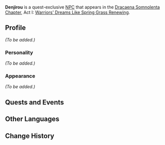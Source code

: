 {{Meta
<!-- REMOVE THIS TEMPLATE AFTER ADDING MISSING INFO -->
|missing_NPC_profile  = yes
}}
{{Character Infobox
|type             = Quest NPC
|image            = NPC Denjirou.png
|realname         = 
|region           = Inazuma
|affiliation      = 
|title            = Sangonomiya Samurai
|voiceEN          = 
|voiceCN          = 
|voiceJP          = 
}}
'''Denjirou''' {{Lang|ja=伝次郎}} is a quest-exclusive [[NPC]] that appears in the [[Dracaena Somnolenta Chapter]], Act I: [[Warriors' Dreams Like Spring Grass Renewing]].
<!--
==Location==
<gallery>
NPC Location Denjirou.png|Denjirou's location
NPC Location Denjirou Context.png|Additional context
</gallery>
-->
==Profile==
<!--detailed story/lore information goes here-->
''(To be added.)''

===Personality===
''(To be added.)''

===Appearance===
''(To be added.)''

==Quests and Events==
{{Quests and Events}}

==Other Languages==
{{Other Languages
|default_hidden = 1
|en      = Denjirou
|zhs     = 传次郎
|zhs_rm  = Chuáncìláng{{Assumed}}
|zht     = 傳次郎
|zht_rm  = Chuáncìláng{{Assumed}}
|ja      = 伝次郎
|ja_rm   = Denjirou
|ko      = 덴지로
|ko_rm   = Denjiro
|es      = Denjirou
|fr      = Denjirou
|ru      = Дэндзиро
|th      = Denjirou
|vi      = Denjirou
|de      = Denjirou
|id      = Denjirou
|pt      = Denjirou
|tr      = Denjirou
|it      = Denjirou
}}

==Change History==
{{Change History|2.1}}